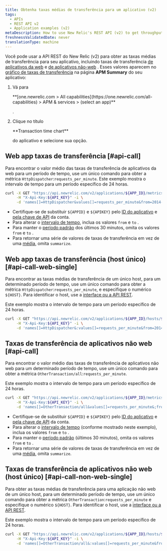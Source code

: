 ```yaml
---
title: Obtenha taxas médias de transferência para um aplicativo (v2)
tags:
  - APIs
  - REST API v2
  - Application examples (v2)
metaDescription: How to use New Relic's REST API (v2) to get throughput values (similar to the Throughput chart on your APM Summary page) for web or non-web apps.
freshnessValidatedDate: never
translationType: machine
---
```


Você pode usar a API REST do New Relic (v2) para obter as taxas médias de transferência para seu aplicativo, incluindo taxas de transferência [de aplicativos da web](/docs/using-new-relic/welcome-new-relic/getting-started/glossary#transaction) e [de aplicativos não-web](/docs/using-new-relic/welcome-new-relic/getting-started/glossary#non-web-transaction) . Esses valores aparecem no [gráfico de taxas de transferência](/docs/apm/applications-menu/monitoring/apm-overview-page-view-transaction-apdex-usage-data#overview_charts) na página <DNT>**APM Summary**</DNT> do seu aplicativo:

1. Vá para

   <DNT>
     **[one.newrelic.com > All capabilities](https://one.newrelic.com/all-capabilities) > APM & services > (select an app)**
   </DNT>

   .

2. Clique no título

   <DNT>
     **Transaction time chart**
   </DNT>

   do aplicativo e selecione sua opção.

## Web app taxas de transferência [#api-call]

Para encontrar o valor médio das taxas de transferência de aplicativos da web para um período de tempo, use um único comando para obter a métrica `HttpDispatcher`:`requests_per_minute`. Este exemplo mostra o intervalo de tempo para um período específico de 24 horas.

```bash
curl -X GET "https://api.newrelic.com/v2/applications/${APP_ID}/metrics/data.json" \
     -H "X-Api-Key:${API_KEY}" -i \
     -d 'names[]=HttpDispatcher&values[]=requests_per_minute&from=2014-02-21T23:59:00+00:00&to=2014-02-22T23:59:00+00:00&summarize=true'
```

* Certifique-se de substituir `${APPID}` e `${APIKEY}` pelo [ID do aplicativo](/docs/apm/apis/requirements/identification-code) e [pela chave de API](/docs/apis/rest-api-v2/requirements/rest-api-key) da conta.
* Para alterar o [intervalo de tempo](/docs/apm/apis/requirements/extracting-metric-data), inclua os valores `from` e `to` .
* Para manter o [período padrão](/docs/apm/apis/api-v2-examples/specifying-time-range-api-v2) dos últimos 30 minutos, omita os valores `from` e `to` .
* Para retornar uma série de valores de taxas de transferência em vez de uma [média](/docs/apm/apis/requirements/calculating-average-metric-values-summarize), omita `summarize`.

## Web app taxas de transferência (host único) [#api-call-web-single]

Para encontrar as taxas médias de transferência de um único host, para um determinado período de tempo, use um único comando para obter a métrica `HttpDispatcher`:`requests_per_minute`, e especifique o numérico `${HOST}`. Para identificar o host, use a [interface ou a API REST](/docs/apis/rest-api-v2/requirements/listing-host-instance-application-server-ids#locating_host_id).

Este exemplo mostra o intervalo de tempo para um período específico de 24 horas.

```bash
curl -X GET "https://api.newrelic.com/v2/applications/${APP_ID}/hosts/${HOST}/metrics/data.json" \
     -H "X-Api-Key:${API_KEY}" -i \
     -d 'names[]=HttpDispatcher&:values[]=requests_per_minute&from=2014-02-21T23:59:00+00:00&to=2014-02-22T23:59:00+00:00&:summarize=true'
```

## Taxas de transferência de aplicativos não web [#api-call]

Para encontrar o valor médio das taxas de transferência de aplicativos não web para um determinado período de tempo, use um único comando para obter a métrica `OtherTransaction/all`:`requests_per_minute`.

Este exemplo mostra o intervalo de tempo para um período específico de 24 horas.

```bash
curl -X GET "https://api.newrelic.com/v2/applications/${APP_ID}/metrics/data.json" \
     -H "X-Api-Key:${API_KEY}" -i \
     -d 'names[]=OtherTransaction/all&values[]=requests_per_minute&;from=2014-02-21T23:59:00+00:00&to=2014-02-22T23:59:00+00:00&summarize=true'
```

* Certifique-se de substituir `${APPID}` e `${APIKEY}` pelo [ID do aplicativo](/docs/apm/apis/requirements/identification-code) e [pela chave de API](/docs/apis/rest-api-v2/requirements/rest-api-key) da conta.
* Para alterar o [intervalo de tempo](/docs/apm/apis/requirements/extracting-metric-data) (conforme mostrado neste exemplo), inclua os valores `from` e `to` .
* Para manter o [período padrão](/docs/apm/apis/api-v2-examples/specifying-time-range-api-v2) (últimos 30 minutos), omita os valores `from` e `to` .
* Para retornar uma série de valores de taxas de transferência em vez de uma [média](/docs/apm/apis/requirements/calculating-average-metric-values-summarize), omita `summarize`.

## Taxas de transferência de aplicativos não web (host único) [#api-call-non-web-single]

Para obter as taxas médias de transferência para uma aplicação não web de um único host, para um determinado período de tempo, use um único comando para obter a métrica `OtherTransaction`:`requests_per_minute` e especifique o numérico `${HOST}`. Para identificar o host, use a [interface ou a API REST](/docs/apis/rest-api-v2/requirements/listing-host-instance-application-server-ids#locating_host_id).

Este exemplo mostra o intervalo de tempo para um período específico de 24 horas.

```bash
curl -X GET "https://api.newrelic.com/v2/applications/${APP_ID}/hosts/${HOST}/metrics/data.json" \
     -H "X-Api-Key:${API_KEY}" -i \
     -d 'names[]=OtherTransaction/all&:values[]=requests_per_minute&from=2014-02-21T23:59:00+00:00&to=2014-02-22T23:59:00+00:00&:summarize=true'
```
